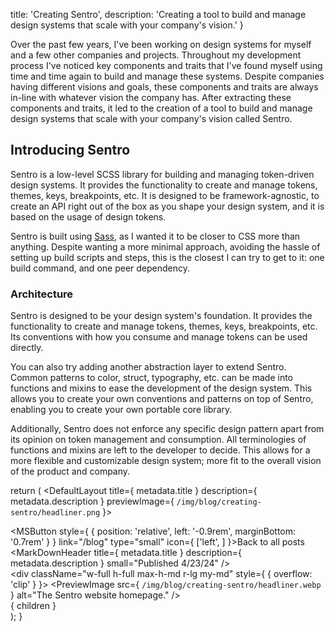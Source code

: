 
  title: 'Creating Sentro',
  description: 'Creating a tool to build and manage design systems that scale with your company\'s vision.'
}

Over the past few years, I've been working on design systems for myself and a few other companies and projects. Throughout my development process I've noticed key components and traits that I've found myself using time and time again to build and manage these systems. Despite companies having different visions and goals, these components and traits are always in-line with whatever vision the company has. After extracting these components and traits, it led to the creation of a tool to build and manage design systems that scale with your company's vision called Sentro.

## Introducing Sentro
Sentro is a low-level SCSS library for building and managing token-driven design systems. It provides the functionality to create and manage tokens, themes, keys, breakpoints, etc. It is designed to be framework-agnostic, to create an API right out of the box as you shape your design system, and it is based on the usage of design tokens.

Sentro is built using [Sass](https://sass-lang.com), as I wanted it to be closer to CSS more than anything. Despite wanting a more minimal approach, avoiding the hassle of setting up build scripts and steps, this is the closest I can try to get to it: one build command, and one peer dependency.

### Architecture
Sentro is designed to be your design system's foundation. It provides the functionality to create and manage tokens, themes, keys, breakpoints, etc. Its conventions with how you consume and manage tokens can be used directly.

<div className="mx-auto my-lg" style={{ maxWidth: '540px' }}>
  <PreviewImage src="/img/blog/creating-sentro/heirarchy-slim.png" alt="Sentro as your core library." />
</div>

You can also try adding another abstraction layer to extend Sentro. Common patterns to color, struct, typography, etc. can be made into functions and mixins to ease the development of the design system. This allows you to create your own conventions and patterns on top of Sentro, enabling you to create your own portable core library.

<div className="mx-auto my-lg" style={{ maxWidth: '540px' }}>
  <PreviewImage src="/img/blog/creating-sentro/heirarchy.png" alt="Sentro as your foundation for the core library." />
</div>

Additionally, Sentro does not enforce any specific design pattern apart from its opinion on token management and consumption. All terminologies of functions and mixins are left to the developer to decide. This allows for a more flexible and customizable design system; more fit to the overall vision of the product and company.



  return (
    <DefaultLayout title={ metadata.title } description={ metadata.description } previewImage={ `/img/blog/creating-sentro/headliner.png` }>
      <MainContent>
        <section className="py-4xl">
          <MSButton style={ { position: 'relative', left: '-0.9rem', marginBottom: '0.7rem' } } link="/blog"
                    type="small" icon={ ['left', <ArrowLeftIcon/>] }>Back to all posts</MSButton>
          <MarkDownHeader title={ metadata.title } description={ metadata.description } small="Published 4/23/24" />
          <section>
            <div className="w-full h-full max-h-md r-lg my-md" style={ { overflow: 'clip' } }>
              <PreviewImage src={ `/img/blog/creating-sentro/headliner.webp` } alt="The Sentro website homepage." />
            </div>
          </section>
          <section className="ms-markdown">
            { children }
          </section>
        </section>
      </MainContent>
    </DefaultLayout>
  );
}
